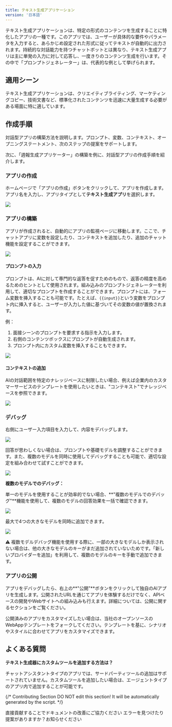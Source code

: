 ```yaml
---
title: テキスト生成アプリケーション
version: '日本語'
---
```


テキスト生成アプリケーションは、特定の形式のコンテンツを生成することに特化したアプリの一種です。このアプリでは、ユーザーが具体的な要件やパラメータを入力すると、あらかじめ設定された形式に従ってテキストが自動的に出力されます。持続的な対話能力を持つチャットボットとは異なり、テキスト生成アプリは主に単発の入力に対して応答し、一度きりのコンテンツ生成を行います。その中で「プロンプトジェネレーター」は、代表的な例として挙げられます。

## 適用シーン

テキスト生成アプリケーションは、クリエイティブライティング、マーケティングコピー、技術文書など、標準化されたコンテンツを迅速に大量生成する必要がある場面に特に適しています。

## 作成手順

対話型アプリの構築方法を説明します。プロンプト、変数、コンテキスト、オープニングステートメント、次のステップの提案をサポートします。

次に、「週報生成アプリケーター」の構築を例に、対話型アプリの作成手順を紹介します。

### アプリの作成

ホームページで「アプリの作成」ボタンをクリックして、アプリを作成します。アプリ名を入力し、アプリタイプとして**テキスト生成アプリ**を選択します。

![](/img/94275017d6f0477fcd32323e52915fd6.png)

### アプリの構築

アプリが作成されると、自動的にアプリの監視ページに移動します。ここで、チャットアプリに変数を設定したり、コンテキストを追加したり、追加のチャット機能を設定することができます。

![](/img/ed7368f117afa02ca5359472ea1167e8.png)

#### プロンプトの入力

プロンプトは、AIに対して専門的な返答を促すためのもので、返答の精度を高めるためのヒントとして使用されます。組み込みのプロンプトジェネレーターを利用して、適切なプロンプトを作成することができます。プロンプトには、フォーム変数を挿入することも可能です。たとえば、`{{input}}`という変数をプロンプト内に挿入すると、ユーザーが入力した値に基づいてその変数の値が置換されます。

例：
1. 面接シーンのプロンプトを要求する指示を入力します。
2. 右側のコンテンツボックスにプロンプトが自動生成されます。
3. プロンプト内にカスタム変数を挿入することもできます。

![](/img/592adde305ffe7a9b2f538b20a14483e.png)

#### コンテキストの追加

AIの対話範囲を特定のナレッジベースに制限したい場合、例えば企業内のカスタマーサービスのテンプレートを使用したいときは、"コンテキスト"でナレッジベースを参照できます。

![](/img/838312f6b88927a08c9f113c9a557608.png)

### デバッグ

右側にユーザー入力項目を入力して、内容をデバッグします。

![](/img/302d73e248bc80a357e83ab3d65dcf32.png)

回答が思わしくない場合は、プロンプトや基礎モデルを調整することができます。また、複数のモデルを同時に使用してデバッグすることも可能で、適切な設定を組み合わせて試すことができます。

![](/img/241e9bd270b26a8b9658a784ecf9bf13.png)

**複数のモデルでのデバッグ：**

単一のモデルを使用することが効率的でない場合、**"複数のモデルでのデバッグ"**機能を使用して、複数のモデルの回答効果を一括で確認できます。

![](/img/5a6cff31c1fa94912ee39306739a2d6e.png)

最大で4つの大きなモデルを同時に追加できます。

![](/img/60109394134b665cb856505503f4d975.png)

⚠️ 複数モデルデバッグ機能を使用する際に、一部の大きなモデルしか表示されない場合は、他の大きなモデルのキーがまだ追加されていないためです。「新しいプロバイダーを追加」を利用して、複数のモデルのキーを手動で追加できます。

### アプリの公開

アプリをデバッグしたら、右上の**"公開"**ボタンをクリックして独自のAIアプリを生成します。公開されたURLを通じてアプリを体験するだけでなく、APIベースの開発やWebサイトへの組み込みも行えます。詳細については、公開に関するセクションをご覧ください。

公開済みのアプリをカスタマイズしたい場合は、当社のオープンソースのWebAppテンプレートをフォークしてください。テンプレートを基に、シナリオやスタイルに合わせてアプリをカスタマイズできます。

## よくある質問

**テキスト生成器にカスタムツールを追加する方法は？**

チャットアシスタントタイプのアプリでは、サードパーティツールの追加はサポートされていません。カスタムツールを追加したい場合は、エージェントタイプのアプリ内で追加することが可能です。

{/*
Contributing Section
DO NOT edit this section!
It will be automatically generated by the script.
*/}

<CardGroup cols="2">
    <Card
        title="このページを編集する"
        icon="pen-to-square"
        href="https://github.com/langgenius/dify-docs-mintlify/edit/main/ja-jp/guides/build-app/text-generator.mdx"
    >
        直接貢献することでドキュメントの改善にご協力ください
    </Card>
    <Card
        title="問題を報告する"
        icon="github"
        href="https://github.com/langgenius/dify-docs-mintlify/issues/new?title=ドキュメントの問題%3A%20genera&body=%23%23%20問題の説明%0A%3C%21--%20発見した問題について簡単に説明してください%20--%3E%0A%0A%23%23%20ページリンク%0Ahttps%3A%2F%2Fgithub.com%2Flanggenius%2Fdify-docs-mintlify%2Fblob%2Fmain%2Fja-jp/guides/build-app%2Ftext-generator.mdx%0A%0A%23%23%20提案される変更%0A%3C%21--%20特定の変更案がある場合は、ここで説明してください%20--%3E%0A%0A%3C%21--%20ドキュメントの品質向上にご協力いただきありがとうございます！%20--%3E"
    >
        エラーを見つけたり提案がありますか？お知らせください
    </Card>
</CardGroup>
